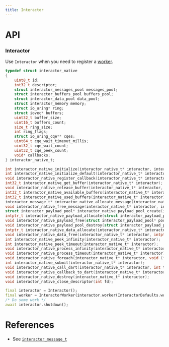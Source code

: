```yaml
---
title: Interactor
---
```


# API

### Interactor

Use `Interactor` when you need to register a [worker](worker).

```c title="Declaration"
typedef struct interactor_native
{
    uint8_t id;
    int32_t descriptor;
    struct interactor_messages_pool messages_pool;
    struct interactor_buffers_pool buffers_pool;
    struct interactor_data_pool data_pool;
    struct interactor_memory memory;
    struct io_uring* ring;
    struct iovec* buffers;
    uint32_t buffer_size;
    uint16_t buffers_count;
    size_t ring_size;
    int ring_flags;
    struct io_uring_cqe** cqes;
    uint64_t cqe_wait_timeout_millis;
    uint32_t cqe_wait_count;
    uint32_t cqe_peek_count;
    void* callbacks;
} interactor_native_t;

int interactor_native_initialize(interactor_native_t* interactor, interactor_native_configuration_t* configuration, uint8_t id);
int interactor_native_initialize_default(interactor_native_t* interactor, uint8_t id);
void interactor_native_register_callback(interactor_native_t* interactor, uint64_t owner, uint64_t method, void (*callback)(interactor_message_t*));
int32_t interactor_native_get_buffer(interactor_native_t* interactor);
void interactor_native_release_buffer(interactor_native_t* interactor, uint16_t buffer_id);
int32_t interactor_native_available_buffers(interactor_native_t* interactor);
int32_t interactor_native_used_buffers(interactor_native_t* interactor);
interactor_message_t* interactor_native_allocate_message(interactor_native_t* interactor);
void interactor_native_free_message(interactor_native_t* interactor, interactor_message_t* message);
struct interactor_payload_pool* interactor_native_payload_pool_create(interactor_native_t* interactor, size_t size);
intptr_t interactor_native_payload_allocate(struct interactor_payload_pool* pool);
void interactor_native_payload_free(struct interactor_payload_pool* pool, intptr_t pointer);
void interactor_native_payload_pool_destroy(struct interactor_payload_pool* pool);
intptr_t interactor_native_data_allocate(interactor_native_t* interactor, size_t size);
void interactor_native_data_free(interactor_native_t* interactor, intptr_t pointer, size_t size);
int interactor_native_peek_infinity(interactor_native_t* interactor);
int interactor_native_peek_timeout(interactor_native_t* interactor);
void interactor_native_process_infinity(interactor_native_t* interactor);
void interactor_native_process_timeout(interactor_native_t* interactor);
void interactor_native_foreach(interactor_native_t* interactor, void (*call)(interactor_message_t*), void (*callback)(interactor_message_t*));
int interactor_native_submit(interactor_native_t* interactor);
void interactor_native_call_dart(interactor_native_t* interactor, int target_ring_fd, interactor_message_t* message);
void interactor_native_callback_to_dart(interactor_native_t* interactor, interactor_message_t* message);
void interactor_native_destroy(interactor_native_t* interactor);
void interactor_native_close_descriptor(int fd);
```

```dart title="Example"
final interactor = Interactor();
final worker = InteractorWorker(interactor.worker(InteractorDefaults.worker()));
/* Do some work */
await interactor.shutdown();
```

# References
* See [`interactor_message_t`](message)